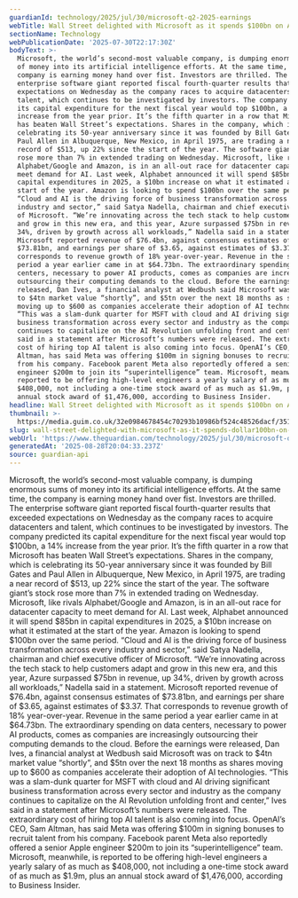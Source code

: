 ```yaml
---
guardianId: technology/2025/jul/30/microsoft-q2-2025-earnings
webTitle: Wall Street delighted with Microsoft as it spends $100bn on AI
sectionName: Technology
webPublicationDate: '2025-07-30T22:17:30Z'
bodyText: >-
  Microsoft, the world’s second-most valuable company, is dumping enormous sums
  of money into its artificial intelligence efforts. At the same time, the
  company is earning money hand over fist. Investors are thrilled. The
  enterprise software giant reported fiscal fourth-quarter results that exceeded
  expectations on Wednesday as the company races to acquire datacenters and
  talent, which continues to be investigated by investors. The company predicted
  its capital expenditure for the next fiscal year would top $100bn, a 14%
  increase from the year prior. It’s the fifth quarter in a row that Microsoft
  has beaten Wall Street’s expectations. Shares in the company, which is
  celebrating its 50-year anniversary since it was founded by Bill Gates and
  Paul Allen in Albuquerque, New Mexico, in April 1975, are trading a near
  record of $513, up 22% since the start of the year. The software giant’s stock
  rose more than 7% in extended trading on Wednesday. Microsoft, like rivals
  Alphabet/Google and Amazon, is in an all-out race for datacenter capacity to
  meet demand for AI. Last week, Alphabet announced it will spend $85bn in
  capital expenditures in 2025, a $10bn increase on what it estimated at the
  start of the year. Amazon is looking to spend $100bn over the same period.
  “Cloud and AI is the driving force of business transformation across every
  industry and sector,” said Satya Nadella, chairman and chief executive officer
  of Microsoft. “We’re innovating across the tech stack to help customers adapt
  and grow in this new era, and this year, Azure surpassed $75bn in revenue, up
  34%, driven by growth across all workloads,” Nadella said in a statement.
  Microsoft reported revenue of $76.4bn, against consensus estimates of
  $73.81bn, and earnings per share of $3.65, against estimates of $3.37. That
  corresponds to revenue growth of 18% year-over-year. Revenue in the same
  period a year earlier came in at $64.73bn. The extraordinary spending on data
  centers, necessary to power AI products, comes as companies are increasingly
  outsourcing their computing demands to the cloud. Before the earnings were
  released, Dan Ives, a financial analyst at Wedbush said Microsoft was on track
  to $4tn market value “shortly”, and $5tn over the next 18 months as shares
  moving up to $600 as companies accelerate their adoption of AI technologies.
  “This was a slam-dunk quarter for MSFT with cloud and AI driving significant
  business transformation across every sector and industry as the company
  continues to capitalize on the AI Revolution unfolding front and center,” Ives
  said in a statement after Microsoft’s numbers were released. The extraordinary
  cost of hiring top AI talent is also coming into focus. OpenAI’s CEO, Sam
  Altman, has said Meta was offering $100m in signing bonuses to recruit talent
  from his company. Facebook parent Meta also reportedly offered a senior Apple
  engineer $200m to join its “superintelligence” team. Microsoft, meanwhile, is
  reported to be offering high-level engineers a yearly salary of as much as
  $408,000, not including a one-time stock award of as much as $1.9m, plus an
  annual stock award of $1,476,000, according to Business Insider.
headline: Wall Street delighted with Microsoft as it spends $100bn on AI
thumbnail: >-
  https://media.guim.co.uk/32e0984678454c70293b10986bf524c48526dacf/351_0_3000_2400/500.jpg
slug: wall-street-delighted-with-microsoft-as-it-spends-dollar100bn-on-ai
webUrl: 'https://www.theguardian.com/technology/2025/jul/30/microsoft-q2-2025-earnings'
generatedAt: '2025-08-28T20:04:33.237Z'
source: guardian-api
---
```

Microsoft, the world’s second-most valuable company, is dumping enormous sums of money into its artificial intelligence efforts. At the same time, the company is earning money hand over fist. Investors are thrilled. The enterprise software giant reported fiscal fourth-quarter results that exceeded expectations on Wednesday as the company races to acquire datacenters and talent, which continues to be investigated by investors. The company predicted its capital expenditure for the next fiscal year would top $100bn, a 14% increase from the year prior. It’s the fifth quarter in a row that Microsoft has beaten Wall Street’s expectations. Shares in the company, which is celebrating its 50-year anniversary since it was founded by Bill Gates and Paul Allen in Albuquerque, New Mexico, in April 1975, are trading a near record of $513, up 22% since the start of the year. The software giant’s stock rose more than 7% in extended trading on Wednesday. Microsoft, like rivals Alphabet/Google and Amazon, is in an all-out race for datacenter capacity to meet demand for AI. Last week, Alphabet announced it will spend $85bn in capital expenditures in 2025, a $10bn increase on what it estimated at the start of the year. Amazon is looking to spend $100bn over the same period. “Cloud and AI is the driving force of business transformation across every industry and sector,” said Satya Nadella, chairman and chief executive officer of Microsoft. “We’re innovating across the tech stack to help customers adapt and grow in this new era, and this year, Azure surpassed $75bn in revenue, up 34%, driven by growth across all workloads,” Nadella said in a statement. Microsoft reported revenue of $76.4bn, against consensus estimates of $73.81bn, and earnings per share of $3.65, against estimates of $3.37. That corresponds to revenue growth of 18% year-over-year. Revenue in the same period a year earlier came in at $64.73bn. The extraordinary spending on data centers, necessary to power AI products, comes as companies are increasingly outsourcing their computing demands to the cloud. Before the earnings were released, Dan Ives, a financial analyst at Wedbush said Microsoft was on track to $4tn market value “shortly”, and $5tn over the next 18 months as shares moving up to $600 as companies accelerate their adoption of AI technologies. “This was a slam-dunk quarter for MSFT with cloud and AI driving significant business transformation across every sector and industry as the company continues to capitalize on the AI Revolution unfolding front and center,” Ives said in a statement after Microsoft’s numbers were released. The extraordinary cost of hiring top AI talent is also coming into focus. OpenAI’s CEO, Sam Altman, has said Meta was offering $100m in signing bonuses to recruit talent from his company. Facebook parent Meta also reportedly offered a senior Apple engineer $200m to join its “superintelligence” team. Microsoft, meanwhile, is reported to be offering high-level engineers a yearly salary of as much as $408,000, not including a one-time stock award of as much as $1.9m, plus an annual stock award of $1,476,000, according to Business Insider.

